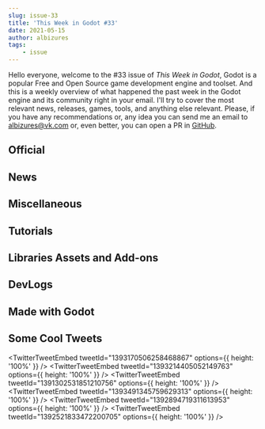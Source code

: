 ```yaml
---
slug: issue-33
title: 'This Week in Godot #33'
date: 2021-05-15
author: albizures
tags:
	- issue
---
```


Hello everyone, welcome to the #33 issue of _This Week in Godot_, Godot is a popular Free and Open Source game development engine and toolset. And this is a weekly overview of what happened the past week in the Godot engine and its community right in your email. I'll try to cover the most relevant news, releases, games, tools, and anything else relevant. Please, if you have any recommendations or, any idea you can send me an email to albizures@vk.com or, even better, you can open a PR in [GitHub](https://github.com/albizures/ThisWeekInGodot).

## Official

<Card
	author="Ilaria Cislaghi"
	link="https://godotengine.org/article/announcing-gogodotjam"
	section="Official"
	label="Announcing Go Godot Jam"
	description="a one-month long community festival with a game jam included."
	publisher="Godot Engine"
	icon="https://godotengine.org/themes/godotengine/assets/favicon.png"
	cover="https://godotengine.org/storage/app/uploads/public/609/ab0/e5d/609ab0e5d9b60364021896.png"
	date="2021-05-11T09:00:00.000Z"
/>

<Card
	author="Rémi Verschelde"
	link="https://godotengine.org/article/release-candidate-godot-3-3-1-rc-1"
	section="Official"
	label="Release candidate: Godot 3.3.1 RC 1"
	description="There are a number of important bug fixes queued in the 3.3 stable branch for an upcoming Godot 3.3.1 release, so here’s a first Release Candidate to test and validate them."
	publisher="Godot Engine"
	icon="https://godotengine.org/themes/godotengine/assets/favicon.png"
	cover="https://godotengine.org/storage/app/uploads/public/609/941/01d/60994101d3862403610937.jpg"
	date="2021-05-10T09:00:00.000Z"
/>

## News

<Card
	author="Bakenshake"
	link="https://itch.io/jam/godot-wild-jam-33"
	section="News"
	label="Submissions are open for Godot Wild Jam #33"
	description="A game jam from 2021-05-14 to 2021-05-28 hosted by Bakenshake. Welcome to the Godot Wild Jam which starts the second weekend of every month. Whether you’re a person who likes to go wild, a casual game developer, G..."
	publisher="itch.io"
	icon="https://itch.io/favicon.ico"
	cover="https://img.itch.zone/aW1hZ2UyL2phbS8zMDg2ODQvNTY0ODE4NS5wbmc=/original/en%2FYY2.png"
	date="2021-05-16T10:21:00.000Z"
/>

<Card
	author="Oddventure"
	link="https://www.kickstarter.com/projects/oddventure/oddventure-rpg-0"
	section="News"
	label="Oddventure - Earthbound's spiritual successor is now 100% funded"
	description="Oddventure is a crazy turn-based RPG about the misadventures of Charlie, a girl trapped in a cursed fairy-tale world."
	publisher="Kickstarter"
	icon="https://a.kickstarter.com/assets/touch-icon-192x192-710ace6840055401ec231c1d86ce7312c56bb510fad8b775229b0ce73d0054c5.png"
	cover="https://ksr-ugc.imgix.net/assets/033/379/409/aff62615c9659589b8b52cef0c025074_original.png?ixlib=rb-4.0.2&crop=faces&w=1552&h=873&fit=crop&v=1620092770&auto=format&frame=1&q=92&s=3e10f41e7bfafb0ac72cbb4b60ff5f5d"
	date="2022-09-01T00:00:00.000Z"
/>

## Miscellaneous

<Card
	author="TakeLime"
	link="https://youtu.be/T2OrTlfTXgg"
	section="Miscellaneous"
	label="Infinite World Generation - The Documentary"
	description="My name is Jesper and in this video I will take a closer look on how Infinite World Generation works, who intented it, what did change since than and how you..."
	publisher="YouTube"
	icon="https://www.youtube.com/s/desktop/c20c1e6c/img/favicon_144.png"
	cover="https://i.ytimg.com/vi/T2OrTlfTXgg/hqdefault.jpg"
	date="2021-05-11T00:00:00.000Z"
/>

<Card
	author="CrypticDev"
	link="https://youtu.be/bv6A8b3llZ4"
	section="Miscellaneous"
	label="How Many Spinny Bois Can Godot Handle | Godot Experiment #2"
	description=""
	publisher="YouTube"
	icon="https://www.youtube.com/s/desktop/c20c1e6c/img/favicon_144.png"
	cover="https://i.ytimg.com/vi/bv6A8b3llZ4/hqdefault.jpg"
	date="2021-05-10T00:00:00.000Z"
/>

<Card
	author="Kekdot"
	link="https://youtu.be/n4RrTGxF6ac"
	section="Miscellaneous"
	label="Unreal dev tries Godot for the first time | How do we like it? #GoGodotJam"
	description="In this stream we try out Godot as a part of the GoGoDot Jam!"
	publisher="YouTube"
	icon="https://www.youtube.com/s/desktop/c20c1e6c/img/favicon_144.png"
	cover="https://i.ytimg.com/vi/n4RrTGxF6ac/maxresdefault.jpg"
	date="2021-05-09T00:00:00.000Z"
/>

<Card
	author="Tauheed Game Dev"
	link="https://youtu.be/05TZinn_FsQ"
	section="Miscellaneous"
	label="Unity Dev Discovers Godot #GoGodotJam"
	description="Join me as I try to learn Godot from Scratch using the Official guides and tutorials."
	publisher="YouTube"
	icon="https://www.youtube.com/s/desktop/c20c1e6c/img/favicon_144.png"
	cover="https://i.ytimg.com/vi/05TZinn_FsQ/maxresdefault.jpg"
	date="2021-05-08T00:00:00.000Z"
/>

<Card
	author="Canopy Games"
	link="https://youtu.be/5BSsoNtWY9o"
	section="Miscellaneous"
	label="The Magic of Gridmaps #GoGodotJam"
	description="Join Mikey and Yann as we talk about working in 3D in Godot for the GoGodot Game Jam!"
	publisher="YouTube"
	icon="https://www.youtube.com/s/desktop/c20c1e6c/img/favicon_144.png"
	cover="https://i.ytimg.com/vi/5BSsoNtWY9o/maxresdefault.jpg"
	date="2021-05-13T00:00:00.000Z"
/>

<Card
	author="ACB_Gamez"
	link="https://youtu.be/-swy7pbdhlw"
	section="Miscellaneous"
	label="Godot GameDev QA: Answering YOUR Questions! #GoGodotJam"
	description=""
	publisher="YouTube"
	icon="https://www.youtube.com/s/desktop/c20c1e6c/img/favicon_144.png"
	cover="https://i.ytimg.com/vi/-swy7pbdhlw/maxresdefault.jpg"
	date="2021-05-13T00:00:00.000Z"
/>

<Card
	author="Redefine Gamedev"
	link="https://youtu.be/fa94lI6e6a0"
	section="Miscellaneous"
	label="Making a Full Game in Godot (PART 1 Live Interview) IRIS: A Colorful Dream #GoGodotJam"
	description=""
	publisher="YouTube"
	icon="https://www.youtube.com/s/desktop/c20c1e6c/img/favicon_144.png"
	cover="https://i.ytimg.com/vi/fa94lI6e6a0/maxresdefault.jpg"
	date="2021-05-11T00:00:00.000Z"
/>

<Card
	author="PlayWithFurcifer"
	link="https://youtu.be/sYAB_6BlsXw"
	section="Miscellaneous"
	label="Your First Shader - #GoGodotJam"
	description="We introduce you to the wonderful world of Godot shaders!We give a little demonstration of what you can do with Godot shaders and explain step by step some b..."
	publisher="YouTube"
	icon="https://www.youtube.com/s/desktop/c20c1e6c/img/favicon_144.png"
	cover="https://i.ytimg.com/vi/sYAB_6BlsXw/maxresdefault_live.jpg"
	date="2021-05-14T00:00:00.000Z"
/>

<Card
	author="Tauheed Game Dev"
	link="https://youtu.be/7kEZeAH-zZ8"
	section="Miscellaneous"
	label="Unity Dev Still Learning Godot #GoGodotJam"
	description="I carry on with my first Godot game, updating the Art, Music and Sound."
	publisher="YouTube"
	icon="https://www.youtube.com/s/desktop/c20c1e6c/img/favicon_144.png"
	cover="https://i.ytimg.com/vi/7kEZeAH-zZ8/maxresdefault.jpg"
	date="2021-05-15T00:00:00.000Z"
/>

<Card
	author="Gonzalo Gutiérrez"
	link="https://godotes.com/issues/ludum-dare-48"
	section="Miscellaneous"
	label="Ludum Dare 48 is here with 87 Godot Games to show for (on Itch)"
	description="Godot engine developers doing their part on Ludum Dare 48, bringing usage on the jam to ~3%"
	publisher="Godot Notes"
	icon="https://godotes.com/content/images/2020/12/GodotesLogo2-3.svg"
	cover="https://godotes.com/content/images/2021/05/ludumdare48-1.png"
	date="2021-05-15T00:21:20.000Z"
/>

## Tutorials

<Card
	author="DeCipher"
	link="https://youtu.be/KXsVXH6055M"
	section="Tutorials"
	label="Godot Beginner 2D Platformer Series P2 - Enemy A.I. , Knockback & Animations"
	description="Heyy everyone! I am back with the 2nd part on the tutorial series on how to make a 2D Platformer Game in Godot from scratch."
	publisher="YouTube"
	icon="https://www.youtube.com/s/desktop/c20c1e6c/img/favicon_144.png"
	cover="https://i.ytimg.com/vi/KXsVXH6055M/maxresdefault.jpg"
	date="2021-05-14T00:00:00.000Z"
/>

<Card
	author="John Ivess"
	link="https://youtu.be/XfYaxhTJyUI"
	section="Tutorials"
	label="Damage Indicator (Combat Essentials in Godot | P7)"
	description="Covering making a damage indicator in this episode of Combat Essentials Godot tutorial series!"
	publisher="YouTube"
	icon="https://www.youtube.com/s/desktop/c20c1e6c/img/favicon_144.png"
	cover="https://i.ytimg.com/vi/XfYaxhTJyUI/maxresdefault.jpg"
	date="2021-05-14T00:00:00.000Z"
/>

<Card
	author="u/twinpixelriot"
	link="https://www.reddit.com/r/godot/comments/nbnd50/how_to_godot_on_the_switch"
	section="Tutorials"
	label="How to 'Godot' on the Switch"
	description=""
	publisher="reddit"
	icon="https://www.redditstatic.com/desktop2x/img/favicon/android-icon-192x192.png"
	cover="https://www.redditinc.com/assets/images/site/reddit-logo.png"
/>

<Card
	author="DeCipher"
	link="https://youtu.be/Qy5t_n-4h7s"
	section="Tutorials"
	label="Godot Beginner 2D Platformer Series P1 - Player Character, TileMap & Animations"
	description="Heyy everyone! I am back with a new full on tutorial series on how to make a 2D Platformer Game in Godot from scratch."
	publisher="YouTube"
	icon="https://www.youtube.com/s/desktop/c20c1e6c/img/favicon_144.png"
	cover="https://i.ytimg.com/vi/Qy5t_n-4h7s/maxresdefault.jpg"
	date="2021-05-12T00:00:00.000Z"
/>

<Card
	author="DeCipher"
	link="https://youtu.be/NCIg_h6-kYc"
	section="Tutorials"
	label="Make a Top-Down Zombie Shooter Game in Godot | Beginner Tutorial"
	description="In this Tutorial we will be covering an entire 2D Top-Down Shooter Game project in godot, from Start to finish, and that Includes: 8-Direction Player Movemen..."
	publisher="YouTube"
	icon="https://www.youtube.com/s/desktop/c20c1e6c/img/favicon_144.png"
	cover="https://i.ytimg.com/vi/NCIg_h6-kYc/maxresdefault.jpg"
	date="2021-05-11T00:00:00.000Z"
/>

<Card
	author="MrEliptik"
	link="https://youtu.be/MdZJcOBXGc0"
	section="Tutorials"
	label="Two ways to slow (or speed) time in Godot"
	description="In this video, I’m showing you two ways to control the time in Godot."
	publisher="YouTube"
	icon="https://www.youtube.com/s/desktop/c20c1e6c/img/favicon_144.png"
	cover="https://i.ytimg.com/vi/MdZJcOBXGc0/maxresdefault.jpg"
	date="2021-05-11T00:00:00.000Z"
/>

<Card
	author="securas"
	link="https://youtu.be/vsssq7ZxEKg"
	section="Tutorials"
	label="One Minute Godot Tutorials - Room Transition 2D Camera"
	description="A short tutorial on how to setup a camera2D that transitions from room to room."
	publisher="YouTube"
	icon="https://www.youtube.com/s/desktop/c20c1e6c/img/favicon_144.png"
	cover="https://i.ytimg.com/vi/vsssq7ZxEKg/maxresdefault.jpg"
	date="2021-05-11T00:00:00.000Z"
/>

<Card
	author="Chevifier"
	link="https://youtu.be/r5wAgBcEN3Y"
	section="Tutorials"
	label="Godot Moving Platform and Collectable MTA Part 16"
	description="Implementing the code for Maria’s Tasty adventure collectable objects and Platform movement."
	publisher="YouTube"
	icon="https://www.youtube.com/s/desktop/c20c1e6c/img/favicon_144.png"
	cover="https://i.ytimg.com/vi/r5wAgBcEN3Y/maxresdefault.jpg"
	date="2021-05-10T00:00:00.000Z"
/>

<Card
	author="NAD LABS"
	link="https://youtu.be/lQbQWW1NBFU"
	section="Tutorials"
	label="Passing Data With Signals in Godot"
	description="A quick video explaining how to make pass data with signals in Godot"
	publisher="YouTube"
	icon="https://www.youtube.com/s/desktop/c20c1e6c/img/favicon_144.png"
	cover="https://i.ytimg.com/vi/lQbQWW1NBFU/maxresdefault.jpg"
	date="2021-05-10T00:00:00.000Z"
/>

<Card
	author="John Ivess"
	link="https://youtu.be/XfYaxhTJyUI"
	section="Tutorials"
	label="Damage Indicator (Combat Essentials in Godot | P7)"
	description="Covering making a damage indicator in this episode of Combat Essentials Godot tutorial series!"
	publisher="YouTube"
	icon="https://www.youtube.com/s/desktop/c20c1e6c/img/favicon_144.png"
	cover="https://i.ytimg.com/vi/XfYaxhTJyUI/maxresdefault.jpg"
	date="2021-05-14T00:00:00.000Z"
/>

<Card
	author="iaknihs"
	link="https://youtu.be/QUpJjc6xVwQ"
	section="Tutorials"
	label="Godot Dialogue System — Introduction / Tutorial"
	description="How to make a Dialogue System using Dictionaries in Godot! Should be fairly easy to transfer to JSON for external file storage."
	publisher="YouTube"
	icon="https://www.youtube.com/s/desktop/c20c1e6c/img/favicon_144.png"
	cover="https://i.ytimg.com/vi/QUpJjc6xVwQ/maxresdefault.jpg"
	date="2021-05-10T00:00:00.000Z"
/>

<Card
	author="PlayWithFurcifer"
	link="https://youtu.be/siK7mjyW2Rg"
	section="Tutorials"
	label="11 Things About Godot We Wish We Knew Earlier - Godot Engine Tutorial"
	description="We already covered 10 interesting things about the Godot Engine in an earlier video - and we have 11 more! One extra just for you!"
	publisher="YouTube"
	icon="https://www.youtube.com/s/desktop/c20c1e6c/img/favicon_144.png"
	cover="https://i.ytimg.com/vi/siK7mjyW2Rg/maxresdefault.jpg"
	date="2021-05-09T00:00:00.000Z"
/>

<Card
	author="Red Cube Gamedev"
	link="https://youtu.be/6Vm1AACRLDI"
	section="Tutorials"
	label="How to create a Weapon Wheel - Godot Tutorial"
	description="In this tutorial, I am going to show you how to create a weapon select screen just like in GTA."
	publisher="YouTube"
	icon="https://www.youtube.com/s/desktop/c20c1e6c/img/favicon_144.png"
	cover="https://i.ytimg.com/vi/6Vm1AACRLDI/maxresdefault.jpg"
	date="2021-05-09T00:00:00.000Z"
/>

<Card
	author="Arkeve"
	link="https://youtu.be/__VTRQCV8k0"
	section="Tutorials"
	label="Make a Pokemon Game in Godot - Tall Grass (#5)"
	description="Tutorial series on how to make game like Pokémon in Godot."
	publisher="YouTube"
	icon="https://www.youtube.com/s/desktop/c20c1e6c/img/favicon_144.png"
	cover="https://i.ytimg.com/vi/__VTRQCV8k0/maxresdefault.jpg"
	date="2021-05-08T00:00:00.000Z"
/>

<Card
	author="Pigdev"
	link="https://youtu.be/K9DenBHIDzU"
	section="Tutorials"
	label="Godot Engine: Selectable Objects"
	description="Having the ability to select objects is crucial for some game mechanics."
	publisher="YouTube"
	icon="https://www.youtube.com/s/desktop/c20c1e6c/img/favicon_144.png"
	cover="https://i.ytimg.com/vi/K9DenBHIDzU/maxresdefault.jpg"
	date="2021-05-14T00:00:00.000Z"
/>

<Card
	author="Gawe Game"
	link="https://youtu.be/FkaJ8LMpNx8"
	section="Tutorials"
	label="Yuk Gawe Game Platformer 2D, Bagian #7: Latar Belakang Paralax #belajar​ #godotengine"
	description="Video ke-7 dari seri tutorial pembuatan game platformer 2D den..."
	publisher="YouTube"
	icon="https://www.youtube.com/s/desktop/c20c1e6c/img/favicon_144.png"
	cover="https://i.ytimg.com/vi/FkaJ8LMpNx8/maxresdefault.jpg"
	date="2021-05-08T00:00:00.000Z"
/>

## Libraries Assets and Add-ons

<Card
	author="mathewcst"
	link="https://godotengine.org/asset-library/asset/942"
	section="Libraries Assets and Add-ons"
	label="Export Categories"
	description="A very hacky way to separate script variables into categories."
	publisher="Godot Asset Library"
	icon="https://godotengine.org/themes/godotengine/assets/favicon.png"
	cover="https://raw.githubusercontent.com/mathewcst/godot-export-categories/main/screenshot/icon.png"
	date="2021-05-12"
/>

<Card
	author="ACB_Gamez"
	link="https://youtu.be/p0Dnc3GxvnU"
	section="Libraries Assets and Add-ons"
	label="The Particles Plus Node - Now On Godot’s Asset Library"
	description="A video description of the Particles2D+ node I made for the asset lib. The purpose of this node was to make creating particle explosions more efficient by e..."
	publisher="YouTube"
	icon="https://www.youtube.com/s/desktop/c20c1e6c/img/favicon_144.png"
	cover="https://i.ytimg.com/vi/p0Dnc3GxvnU/maxresdefault.jpg"
	date="2021-05-12T00:00:00.000Z"
/>

<Card
	author="DrMoriarty"
	link="https://github.com/DrMoriarty/godot-ios-att"
	section="Libraries Assets and Add-ons"
	label="App Tracking Transparency plugin for Godot Engine"
	description=""
	publisher="GitHub"
	icon="https://github.com/windows-tile.png"
	cover="https://opengraph.githubassets.com/852f8ce57fff5f76e24a1a1e80dcfc95a11e8e5a3eef1e51a9ee639598c9f429/DrMoriarty/godot-ios-att"
	date="2021-05-10T09:00:00.000Z"
/>

<Card
	author="arlez80"
	link="https://godotshaders.com/shader/magical-effect-yurayura-shader"
	section="Libraries Assets and Add-ons"
	label="Magical effect Yurayura Shader"
	description=""
	publisher="Godot Shaders"
	icon="https://godotshaders.com/wp-content/uploads/2021/01/favicon.png"
	cover="https://godotshaders.com/wp-content/uploads/2021/01/yrrr.jpg"
	date="2021-05-11T15:06:04.000Z"
/>

<Card
	author="samdze"
	link="https://github.com/samdze/godot-launcher"
	section="Libraries Assets and Add-ons"
	label="Single-board Computer Godot Launcher"
	description="Alternative launcher for single-board computers"
	publisher="GitHub"
	icon="https://github.com/windows-tile.png"
	cover="https://opengraph.githubassets.com/631f7bc020617c532b039a55fa7e97c49efbb4ca9cc2184afec96a2097faa8cc/samdze/godot-launcher"
	date="2021-05-15T09:00:00.000Z"
/>

<Card
	author="Dmitriy Salnikov"
	link="https://dmitriysalnikov.itch.io/godot-remote"
	section="Libraries Assets and Add-ons"
	label="Godot Remote"
	description="This is a remote control for your Godot Engine projects."
	publisher="itch.io"
	icon="https://img.itch.zone/aW1nLzU3NTczNDYucG5n/32x32%23/Rj5Tiy.png"
	cover="https://img.itch.zone/aW1nLzU3NTczNTUucG5n/original/FQFKNn.png"
	date="2021-04-28T18:21:10.593Z"
/>

<Card
	author="mechPenSketch"
	link="https://godotengine.org/asset-library/asset/485"
	section="Libraries Assets and Add-ons"
	label="Grid Movements"
	description="A plugin that binds 2D snap settings to: TileMaps' cell size, RayCast2D's cast-to and Area2D's shape sizes, all appended under new nodes."
	publisher="Godot Asset Library"
	icon="https://godotengine.org/themes/godotengine/assets/favicon.png"
	cover="https://raw.githubusercontent.com/pikadon92/grid_movements/master/icon.png"
	date="2021-05-12"
/>

<Card
	author="cas"
	link="https://godotengine.org/asset-library/asset/425"
	section="Libraries Assets and Add-ons"
	label="Godot VoIP"
	description="Godot VoIP 🎙🌐 is a Godot addon which makes it very easy to setup a real time voice chat system in your Godot game. This addon also includes a demo project."
	publisher="Godot Asset Library"
	icon="https://godotengine.org/themes/godotengine/assets/favicon.png"
	cover="https://raw.githubusercontent.com/casbrugman/godot-voip/master/icon.png"
	date="2021-05-12"
/>

<Card
	author="Tim Krief"
	link="https://youtu.be/yyVT8TT7sMw"
	section="Libraries Assets and Add-ons"
	label="The Godot Add-on for Randomized SFX And Audio"
	description="This add-on lets you select multiple samples that are then cleverly pseudo-randomly played to feel organic.In this video I explain how you can use it and wha..."
	publisher="YouTube"
	icon="https://www.youtube.com/s/desktop/c20c1e6c/img/favicon_144.png"
	cover="https://i.ytimg.com/vi/yyVT8TT7sMw/maxresdefault.jpg"
	date="2021-05-15T00:00:00.000Z"
/>

## DevLogs

<Card
	author="Das Chala"
	link="https://youtu.be/gGRdU2RdyNY"
	section="DevLogs"
	label="Devlog 1 - Godot Pixel Shooter"
	description="First devlog for a personal project I’m doing to encourage myself to program more in my free time."
	publisher="YouTube"
	icon="https://www.youtube.com/s/desktop/c20c1e6c/img/favicon_144.png"
	cover="https://i.ytimg.com/vi/gGRdU2RdyNY/hqdefault.jpg"
	date="2021-05-13T00:00:00.000Z"
/>

<Card
	author="assasin gamer"
	link="https://youtu.be/RNwBgJ6SAIc"
	section="DevLogs"
	label="SoulBound Devlog_3"
	description="Hello Everyone! my name is Justin and I make games for fun. In my forth devlog I talk about the state of the game, boss Mechanics,udates to the starter level..."
	publisher="YouTube"
	icon="https://www.youtube.com/s/desktop/c20c1e6c/img/favicon_144.png"
	cover="https://i.ytimg.com/vi/RNwBgJ6SAIc/hqdefault.jpg"
	date="2021-05-12T00:00:00.000Z"
/>

<Card
	author="Chaff Dev"
	link="https://youtu.be/YPmfQxOR_G8"
	section="DevLogs"
	label="Making an RTS/Moba style controller in Godot game engine"
	description="Hey Everyone,the last few weeks I tried my hand at making an RTS style camera and controller with the Godot Game Engine.it’s pretty simple and works reasonab..."
	publisher="YouTube"
	icon="https://www.youtube.com/s/desktop/c20c1e6c/img/favicon_144.png"
	cover="https://i.ytimg.com/vi/YPmfQxOR_G8/maxresdefault.jpg"
	date="2021-02-14T00:00:00.000Z"
/>

<Card
	author="Nesi"
	link="https://youtu.be/GgKa1Y8sMs0"
	section="DevLogs"
	label="Adding Randomly Generated Houses | Infinite Sky Devlog #2"
	description="Infinite Sky Devlog #2"
	publisher="YouTube"
	icon="https://www.youtube.com/s/desktop/c20c1e6c/img/favicon_144.png"
	cover="https://i.ytimg.com/vi/GgKa1Y8sMs0/maxresdefault.jpg"
	date="2021-05-11T00:00:00.000Z"
/>

<Card
	author="Luis Zuno"
	link="https://youtu.be/mK01D4_ZX5w"
	section="DevLogs"
	label="Terry Tales Devlog #4 Fog and other things"
	description="A week of #gamedev work on 4 mins video. Hope you find these series interesting and that they inspire you to create your own game."
	publisher="YouTube"
	icon="https://www.youtube.com/s/desktop/c20c1e6c/img/favicon_144.png"
	cover="https://i.ytimg.com/vi/mK01D4_ZX5w/hqdefault.jpg"
	date="2021-05-09T00:00:00.000Z"
/>

<Card
	author="DevDuck"
	link="https://youtu.be/JMpHySNA7hc"
	section="DevLogs"
	label="Learning to Create Sound Effects for my Godot RPG"
	description="Welcome to another devlog for Dauphin! In this episode I put an end to my procrastination and finally make progress on creating SOUND EFFECTS! I’m struggling..."
	publisher="YouTube"
	icon="https://www.youtube.com/s/desktop/c20c1e6c/img/favicon_144.png"
	cover="https://i.ytimg.com/vi/JMpHySNA7hc/maxresdefault.jpg"
	date="2021-05-09T00:00:00.000Z"
/>

<Card
	author="NAD LABS"
	link="https://youtu.be/6Y2Z2YlCy-s"
	section="DevLogs"
	label="How to make a 3D Object Viewer in Godot"
	description="A quick video explaining how to make a 3d Object Viewer in Godot"
	publisher="YouTube"
	icon="https://www.youtube.com/s/desktop/c20c1e6c/img/favicon_144.png"
	cover="https://i.ytimg.com/vi/6Y2Z2YlCy-s/maxresdefault.jpg"
	date="2021-05-08T00:00:00.000Z"
/>

<Card
	author="Фронтенд Паштет"
	link="https://youtu.be/eVBfzZnO2nk"
	section="DevLogs"
	label="2D физика и Летающий Глаз в подвале - devlog #2 / Godot Engine"
	description="В данном дневнике разработки я рассказываю, что мне удалось улучшить в моей безнадежной игре на Godot. Но помимо этого в данном видео я презентую кандидатов ..."
	publisher="YouTube"
	icon="https://www.youtube.com/s/desktop/c20c1e6c/img/favicon_144.png"
	cover="https://i.ytimg.com/vi/eVBfzZnO2nk/maxresdefault.jpg"
	date="2021-05-08T00:00:00.000Z"
/>

## Made with Godot

<Card
	author="null"
	link="https://www.reddit.com/r/godot/comments/nbsexm/lightning_vfx_made_in_godot"
	section="Made with Godot"
	label="Lightning VFX made in Godot"
	description=""
	publisher="reddit"
	icon="https://www.redditstatic.com/desktop2x/img/favicon/android-icon-192x192.png"
	cover="https://external-preview.redd.it/FMAIJKtweO-Rxb0lYesym-WvqhHeKw4A7TADJ-XB8l8.png?format=pjpg&auto=webp&s=c1db19673561a902054609d7132942d5ca6b45c4"
/>

<Card
	author="bakalarvae"
	link="https://bakalarvae.itch.io/necrobrahma"
	section="Made with Godot"
	label="NecroBrahma"
	description="A god eating simulator"
	publisher="itch.io"
	icon="https://img.itch.zone/aW1nLzU4MTg2MDYucG5n/32x32%23/EPy6lB.png"
	cover="https://img.itch.zone/aW1nLzU4MTg2MDYucG5n/original/beZwNc.png"
	date="2021-04-30T18:21:19.060Z"
/>

<Card
	author="Triple Cyclone"
	link="https://youtu.be/P8-_zT5kCTU"
	section="Made with Godot"
	label="Gamitate the meditation app short gameplay!"
	description=""
	publisher="YouTube"
	icon="https://www.youtube.com/s/desktop/c20c1e6c/img/favicon_144.png"
	cover="https://i.ytimg.com/vi/P8-_zT5kCTU/maxresdefault.jpg"
	date="2021-05-11T00:00:00.000Z"
/>

<Card
	author="AUREA"
	link="https://aureafunsoft.itch.io/watch1"
	section="Made with Godot"
	label="W.A.T.C.H. ~Truth Beyond Time~"
	description="A Fantasy Visual Novel with choices and multiple endings."
	publisher="itch.io"
	icon="https://img.itch.zone/aW1nLzU2NDQzODYucG5n/32x32%23/vMBPhk.png"
	cover="https://img.itch.zone/aW1nLzU2NDQzOTAuanBn/original/Qdevcu.jpg"
	date="2021-05-08T18:21:20.530Z"
/>

<Card
	author="Pawn Games"
	link="https://youtu.be/a7jAKLtUL6c"
	section="Made with Godot"
	label="Godot Experiments #7 - Modular vehicle building"
	description="Modular Vehicle Builder Concept, made with #godotengine"
	publisher="YouTube"
	icon="https://www.youtube.com/s/desktop/c20c1e6c/img/favicon_144.png"
	cover="https://i.ytimg.com/vi/a7jAKLtUL6c/hqdefault.jpg"
	date="2021-05-09T00:00:00.000Z"
/>

<Card
	author="cybereality"
	link="https://youtu.be/fdAJCsQfOE0"
	section="Made with Godot"
	label="Godot 3.3 Baked Lightmap Indirect"
	description="Testing Godot 3.3 with the Baked Lightmap node. In this video I integrated baked indirect light (static cube on the right) with real-time lighting/shadow (dy..."
	publisher="YouTube"
	icon="https://www.youtube.com/s/desktop/c20c1e6c/img/favicon_144.png"
	cover="https://i.ytimg.com/vi/fdAJCsQfOE0/maxresdefault.jpg"
	date="2021-05-08T00:00:00.000Z"
/>

<Card
	author="OtterWays"
	link="https://www.kickstarter.com/projects/otterways/facettes-a-queer-story-driven-game-experience"
	section="Made with Godot"
	label="Coming soon: Facettes - A queer story-driven game experience"
	description="A narrative game experience about a woman discovering her queer identity and building an imaginary world reflecting her questions."
	publisher="Kickstarter"
	icon="https://a.kickstarter.com/assets/touch-icon-192x192-710ace6840055401ec231c1d86ce7312c56bb510fad8b775229b0ce73d0054c5.png"
	cover="https://ksr-ugc.imgix.net/assets/033/340/848/8b9574dc68b939722d130e846523cee7_original.jpg?ixlib=rb-4.0.2&crop=faces&w=1552&h=873&fit=crop&v=1619789788&auto=format&frame=1&q=92&s=34bea402d2698951341d1ec37ac65be1"
/>

<Card
	author="Skinner Space"
	link="https://skinner-space.itch.io/brutal-castle"
	section="Made with Godot"
	label="Brutal Castle"
	description="The most brutal beat’em up ever!"
	publisher="itch.io"
	icon="https://img.itch.zone/aW1nLzU5NDI1MzkucG5n/32x32%23/QjCWZj.png"
	cover="https://img.itch.zone/aW1nLzU5NDI1NDgucG5n/original/Epwv%2FY.png"
	date="2021-05-14T22:21:23.812Z"
/>

<Card
	author="oathmilks"
	link="https://oathmilks.itch.io/dungeon-heating-system"
	section="Made with Godot"
	label="DUNGEON Heating System"
	description="When the heating system of the dungeon fails, comes Slime to fix it."
	publisher="itch.io"
	icon="https://img.itch.zone/aW1nLzU5Mzk2OTgucG5n/32x32%23/QSiDG%2F.png"
	cover="https://img.itch.zone/aW1nLzU5Mzk2OTgucG5n/original/4d1jo5.png"
	date="2021-05-15T17:21:24.872Z"
/>

<Card
	author="Kaelan DM, Erica Leer"
	link="https://kaelandm.itch.io/the-faceless-city"
	section="Made with Godot"
	label="The Faceless City"
	description="Steal the faces of your city’s inhabitants"
	publisher="itch.io"
	icon="https://img.itch.zone/aW1nLzU4OTY5NzMuanBn/32x32%23/MCe1%2BQ.jpg"
	cover="https://img.itch.zone/aW1nLzU4OTY5NzMuanBn/original/g19yzc.jpg"
	date="2021-05-14T18:21:39.177Z"
/>

<Card
	author="mrkdji"
	link="https://mrkdji.itch.io/starboy"
	section="Made with Godot"
	label="StarBoy"
	description="A light-hearted platforming experience"
	publisher="itch.io"
	icon="https://img.itch.zone/aW1nLzU4NDY1MjIuZ2lm/32x32%23m/6718A4.gif"
	cover="https://img.itch.zone/aW1nLzU4NDY1MjIuZ2lm/original/6BkThe.gif"
	date="2021-05-14T18:21:40.205Z"
/>

<Card
	author="730"
	link="https://730.itch.io/barback-blues"
	section="Made with Godot"
	label="Barback Blues"
	description="This is a VA-11 HALL-A fangame, we are not Sukeban Games nor affiliated with them."
	publisher="itch.io"
	icon="https://img.itch.zone/aW1nLzU4NDY1MjIuZ2lm/32x32%23m/6718A4.gif"
	cover="https://img.itch.zone/aW1nLzU5MDk2NjIucG5n/original/t7Fiyr.png"
	date="2021-05-14T18:21:40.205Z"
/>

## Some Cool Tweets

<TwitterTweetEmbed
	tweetId="1393170506258468867"
	options={{ height: '100%' }}
/>
<TwitterTweetEmbed
	tweetId="1393214405052149763"
	options={{ height: '100%' }}
/>
<TwitterTweetEmbed
	tweetId="1391302531851210756"
	options={{ height: '100%' }}
/>
<TwitterTweetEmbed
	tweetId="1393491345759629313"
	options={{ height: '100%' }}
/>
<TwitterTweetEmbed
	tweetId="1392894719311613953"
	options={{ height: '100%' }}
/>
<TwitterTweetEmbed
	tweetId="1392521833472200705"
	options={{ height: '100%' }}
/>
